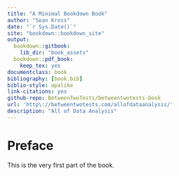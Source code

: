 ```yaml
--- 
title: "A Minimal Bookdown Book"
author: "Sean Kross"
date: "`r Sys.Date()`"
site: "bookdown::bookdown_site"
output:
  bookdown::gitbook:
    lib_dir: "book_assets"
  bookdown::pdf_book:
    keep_tex: yes
documentclass: book
bibliography: [book.bib]
biblio-style: apalike
link-citations: yes
github-repo: BetweenTwoTests/betweentwotests-book
url: 'http\://betweentwotests.com/allofdataanalysis/'
description: "All of Data Analysis"
---
```


# Preface {-}

This is the very first part of the book.
